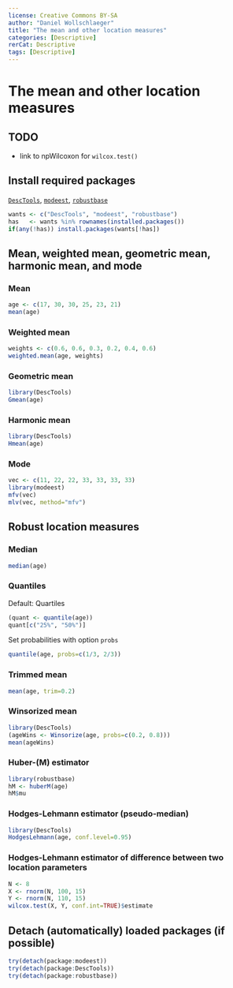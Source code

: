 ---
license: Creative Commons BY-SA
author: "Daniel Wollschlaeger"
title: "The mean and other location measures"
categories: [Descriptive]
rerCat: Descriptive
tags: [Descriptive]
---

The mean and other location measures
=========================

TODO
-------------------------

 - link to npWilcoxon for `wilcox.test()`

Install required packages
-------------------------

[`DescTools`](https://cran.r-project.org/package=DescTools), [`modeest`](https://cran.r-project.org/package=modeest), [`robustbase`](https://cran.r-project.org/package=robustbase)

```{r}
wants <- c("DescTools", "modeest", "robustbase")
has   <- wants %in% rownames(installed.packages())
if(any(!has)) install.packages(wants[!has])
```

Mean, weighted mean, geometric mean, harmonic mean, and mode
-------------------------

### Mean

```{r}
age <- c(17, 30, 30, 25, 23, 21)
mean(age)
```

### Weighted mean

```{r}
weights <- c(0.6, 0.6, 0.3, 0.2, 0.4, 0.6)
weighted.mean(age, weights)
```

### Geometric mean

```{r}
library(DescTools)
Gmean(age)
```

### Harmonic mean

```{r}
library(DescTools)
Hmean(age)
```

### Mode

```{r}
vec <- c(11, 22, 22, 33, 33, 33, 33)
library(modeest)
mfv(vec)
mlv(vec, method="mfv")
```

Robust location measures
-------------------------

### Median

```{r}
median(age)
```

### Quantiles

Default: Quartiles

```{r}
(quant <- quantile(age))
quant[c("25%", "50%")]
```

Set probabilities with option `probs`

```{r}
quantile(age, probs=c(1/3, 2/3))
```

### Trimmed mean

```{r}
mean(age, trim=0.2)
```

### Winsorized mean

```{r}
library(DescTools)
(ageWins <- Winsorize(age, probs=c(0.2, 0.8)))
mean(ageWins)
```

### Huber-\(M\) estimator

```{r}
library(robustbase)
hM <- huberM(age)
hM$mu
```

### Hodges-Lehmann estimator (pseudo-median)

```{r}
library(DescTools)
HodgesLehmann(age, conf.level=0.95)
```

### Hodges-Lehmann estimator of difference between two location parameters

```{r}
N <- 8
X <- rnorm(N, 100, 15)
Y <- rnorm(N, 110, 15)
wilcox.test(X, Y, conf.int=TRUE)$estimate
```

Detach (automatically) loaded packages (if possible)
-------------------------

```{r}
try(detach(package:modeest))
try(detach(package:DescTools))
try(detach(package:robustbase))
```
